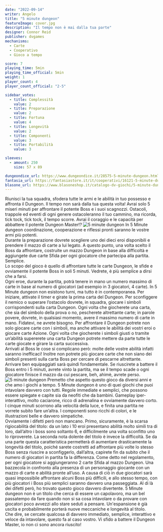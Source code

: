 ```yaml
---
date: "2022-09-14"
writer: Angelo
title: "5 minute dungeon"
featureImage: cover.jpg
description: "Il tempo non è mai dalla tua parte"
designer: Connor Reid
publisher: dvgames
mechanisms:
  - Carte
  - Cooperativo
  - Gioco a tempo

score: 7
playing_time: 5min
playing_time_official: 5min
weight: 1
player_count: 4
player_count_official: "2-5"

sidebar_votes:
  - title: Complessità
    value: 2
  - title: Preparazione
    value: 2
  - title: Fortuna
    value: 4
  - title: Longevità
    value: 2
  - title: Componenti
    value: 3
  - title: Portabilità
    value: 3

sleeves:
  - amount: 250
    size: 57 x 89

dungeondice_url: https://www.dungeondice.it/28575-5-minute-dungeon.html
fantasia_url: https://fantasiastore.it/it/cooperativi/16121-5-minute-dungeon.html
blasone_url: https://www.blasoneshop.it/catalogo-dv-giochi/5-minute-dungeon-102-2483
---
```


<Setting>
  Riunisci la tua squadra, sfodera tutte le armi e le abilità in tuo possesso e
  affronta il Dungeon. Il tempo non sarà dalla tua questa volta! Avrai solo 5
  miseri minuti per affrontare il potente Boss e i suoi scagnozzi. Ostacoli,
  trappole ed eventi di ogni genere ostacoleranno il tuo cammino, ma ricorda,
  tick tock, tick tock, il tempo scorre. Avrai il coraggio e le capacità per
  abbattere il potente Dungeon Master!?
</Setting>

<img src="./game1.jpg" alt="5 minute dungeon" />

<Rules>
In 5 Minute dungeon coordinazione, cooperazione e riflessi pronti saranno le vostre armi più potenti.<br/>
Durante la preparazione dovrete scegliere uno dei dieci eroi disponibili e prendere il mazzo di carte a lui legato. A questo punto, una volta scelto il Boss da affrontare, costruite un mazzo Dungeon in base alla difficoltà e aggiungete due carte Sfida per ogni giocatore che partecipa alla partita. Semplice.<br/>
Lo scopo del gioco è quello di affrontare tutte le carte Dungeon, le sfide e ovviamente il potente Boss in soli 5 minuti. Vedrete, è più semplice a dirsi che a farsi.<br/>
Ogni eroe, durante la partita, potrà tenere in mano un numero massimo di carte in base al numero di giocatori (ad esempio in 3 giocatori, 4 carte). In 5 Minute dungeon non esistono turni, ma tutto è in contemporanea. Per iniziare, attivate il timer e girate la prima carta del Dungeon. Per sconfiggere il nemico o superare l’ostacolo dovrete, in squadra, giocare i simboli corrispondenti sulla carta Dungeon. Ogni volta che giocherete una carta, che sia del simbolo della prova o no, pescherete altrettante carte; in parole povere, dovrete, in qualsiasi momento, avere il massimo numero di carte in mano. Fidatevi, ne avrete bisogno. Per affrontare il Dungeon potrete non solo giocare carte con i simboli, ma anche attivare le abilità dei vostri eroi o giocare carte Azione. Ogni volta che giocherete i simboli giusti o tramite un’abilità supererete una carta Dungeon potrete mettere da parte tutte le carte giocate e girare la carta successiva.<br/>
Arrivati al Boss le cose si complicano però: molte delle vostre abilità infatti saranno inefficaci! Inoltre non potrete più giocare carte che non siano dei simboli presenti sulla carta Boss per cercare di pescarne altrettante. Arrivare ben equipaggiati sarà quindi fondamentale. Se riuscirete a battere il Boss entro i 5 minuti, avrete vinto la partita, ma se il tempo scade o ogni giocatore finisce il mazzo da cui pescare, beh, ahimè, avrete perso.

</Rules>

<img src="./game2.jpg" alt="5 minute dungeon" />

<Feedback>
  Premetto che aspetto questo gioco da diversi anni e che amo i giochi a tempo.
  5 Minute dungeon è uno di quei giochi che puoi intavolare davvero con tutti.
  Regole immediate e semplici, che possono essere spiegate e capite sia da
  neofiti che da bambini. Gameplay iper-interattivo, molto caciarone, ricco di
  adrenalina e ovviamente davvero corto. I cinque minuti scorrono alla velocità
  della luce, e finita una partita ne vorrete subito fare un’altra. I componenti
  sono ricchi di colori, e le illustrazioni belle e davvero simpatiche.
  <br /> Ovviamente i difetti però non mancano. Primo, sicuramente, è la scarsa rigiocabilità
  del titolo: da un lato i 10 eroi presentano abilità molto simili tra di loro, dall’altro
  i boss sono soltanto 6, e difficilmente una volta sconfitto uno lo riproverete.
  La seconda nota dolente del titolo è invece la difficoltà. Se da una parte questa
  caratteristica permetterà di aumentare drasticamente la longevità del titolo, poiché
  sarete costretti ad affrontare più volte lo stesso Boss senza riuscire a sconfiggerlo,
  dall’altra, capirete fin da subito che il numero di giocatori in partita fa la
  differenza. Come detto nel regolamento, per ogni giocatore si aggiungeranno 2 carte
  Sfida al mazzo Dungeon. Una bazzecola in confronto alla presenza di un personaggio
  giocante con un mazzo di carte e abilità pronte all’uso. A causa di ciò in due
  giocatori sarà quasi impossibile affrontare alcuni Boss più difficili, e allo stesso
  tempo, con più giocatori i Boss più semplici saranno davvero una passeggiata. Al
  di là dei difetti però, ho trovato questo gioco davvero divertente. 5 Minute dungeon
  non è un titolo che cerca di essere un capolavoro, ma un bel passatempo da fare
  quando non si sa cosa intavolare o da provare con giocatori poco avvezzi allo stare
  seduti a pensare. Un'espansione è già uscita e probabilmente porterà nuove meccaniche
  e longevità al titolo.
  <br />
  Che dire, se cercate qualcosa di davvero immediato, semplice, interattivo e veloce
  da intavolare, questo fa al caso vostro. Vi sfido a battere il Dungeon Master,
  io non ci sono ancora riuscito!
</Feedback>
